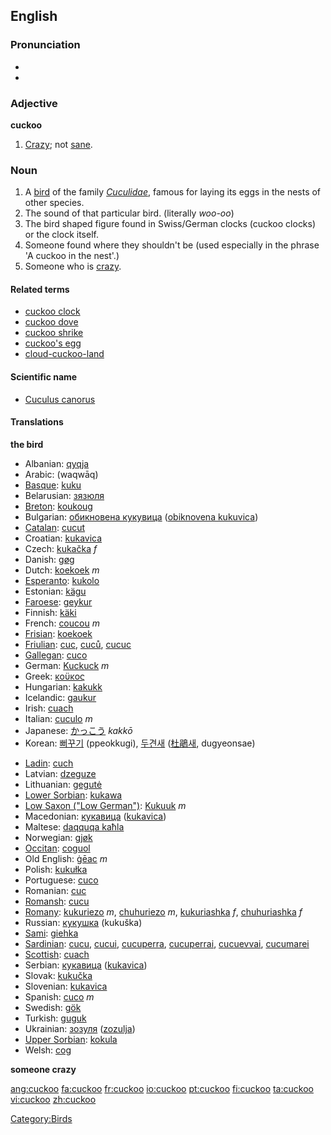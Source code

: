 {{wikipedia}}
==English==
=== Pronunciation ===
*{{IPA|/'kʊkuː/}}
*{{audio|en-us-cuckoo.ogg|Audio (US)}}

===Adjective===
'''cuckoo'''
#[[crazy|Crazy]]; not [[sane]].

===Noun===
{{en-noun}}

# A [[bird]] of the family ''[[Cuculidae]]'', famous for laying its eggs in the nests of other species.
# The sound of that particular bird. (literally <i>woo-oo</i>)
# The bird shaped figure found in Swiss/German clocks (cuckoo clocks) or the clock itself.
# Someone found where they shouldn't be (used especially in the phrase 'A cuckoo in the nest'.)
# Someone who is [[crazy]].

====Related terms====
*[[cuckoo clock]]
*[[cuckoo dove]]
*[[cuckoo shrike]]
*[[cuckoo's egg]]
*[[cloud-cuckoo-land]]

====Scientific name====
*[[Cuculus canorus]]

==== Translations ====
'''the bird'''
{{top}}
*Albanian: [[qyqja]]
*Arabic: {{ARchar|[[وقواق]]}} (waqwāq)
*[[Basque]]: [[kuku]]
*Belarusian: [[зязюля]]
*[[Breton]]: [[koukoug]]
*Bulgarian: [[обикновена кукувица]] ([[obiknovena kukuvica]])
*[[Catalan]]: [[cucut]]
*Croatian: [[kukavica]]
*Czech: [[kukačka]] ''f''
*Danish: [[gøg]]
*Dutch: [[koekoek]] ''m''
*[[Esperanto]]: [[kukolo]]
*Estonian: [[kägu]]
*[[Faroese]]: [[geykur]]
*Finnish: [[käki]]
*French: [[coucou]] ''m''
*[[Frisian]]: [[koekoek]]
*[[Friulian]]: [[cuc]], [[cuců]], [[cucuc]]
*[[Gallegan]]: [[cuco]]
*German: [[Kuckuck]] ''m''
*Greek: [[κοϋκος]] '' ''
*Hungarian: [[kakukk]]
*Icelandic: [[gaukur]]
*Irish: [[cuach]]
*Italian: [[cuculo]] ''m''
*Japanese: [[かっこう]] ''kakkō''
*Korean: [[뻐꾸기]] (ppeokkugi), [[두견새]] ([[杜鵑]]새, dugyeonsae) 
{{mid}}
*[[Ladin]]: [[cuch]]
*Latvian: [[dzeguze]]
*Lithuanian: [[gegutė]]
*[[Lower Sorbian]]: [[kukawa]]
*[[Low Saxon ("Low German")]]: [[Kukuuk]] ''m''
*Macedonian: [[кукавица]] ([[kukavica]])
*Maltese: [[daqquqa kaħla]]
*Norwegian: [[gjøk]]
*[[Occitan]]: [[coguol]]
*Old English: [[geac|ġēac]] ''m''
*Polish: [[kukułka]]
*Portuguese: [[cuco]]
*Romanian: [[cuc]]
*[[Romansh]]: [[cucu]]
*[[Romany]]: [[kukuriezo]] ''m'', [[chuhuriezo]] ''m'', [[kukuriashka]] ''f'', [[chuhuriashka]] ''f''
*Russian: [[кукушка]] (kukuška)
*[[Sami]]: [[giehka]]
*[[Sardinian]]: [[cucu]], [[cucui]], [[cucuperra]], [[cucuperrai]], [[cucuevvai]], [[cucumarei]]
*[[Scottish]]: [[cuach]]
*Serbian: [[кукавица]] ([[kukavica]])
*Slovak: [[kukučka]]
*Slovenian: [[kukavica]]
*Spanish: [[cuco]] ''m''
*Swedish: [[gök]]
*Turkish: [[guguk]]
*Ukrainian: [[зозуля]] ([[zozulja]])
*[[Upper Sorbian]]: [[kokula]]
*Welsh: [[cog]]
{{bottom}}

'''someone crazy'''

[[Category:Birds]]

[[ang:cuckoo]]
[[fa:cuckoo]]
[[fr:cuckoo]]
[[io:cuckoo]]
[[pt:cuckoo]]
[[fi:cuckoo]]
[[ta:cuckoo]]
[[vi:cuckoo]]
[[zh:cuckoo]]